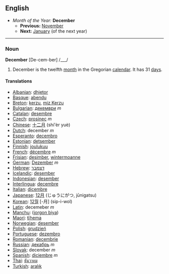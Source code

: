 == English ==
*''Month of the Year:'' '''December'''
**'''Previous:''' [[November]]
**'''Next:''' [[January]] (of the next year)
----

===Noun===
'''December'''
[De-cem-ber] /___/

#December is the twelfth [[month]] in the Gregorian [[calendar]]. It has 31 [[day]]s.

====Translations====
*[[Albanian]]: [[dhjetor]]
*[[Basque]]: [[abendu]]
*[[Breton]]: [[kerzu]], [[miz Kerzu]]
*[[Bulgarian]]: [[декември]] ''m''
*[[Catalan]]: [[desembre]]
*[[Czech]]: [[prosinec]] ''m''
*[[Chinese]]: [[十二月]] (shí'èr yuè)
*[[Dutch]]: december ''m''
*[[Esperanto]]: [[decembro]]
*[[Estonian]]: [[detsember]]
*[[Finnish]]: [[joulukuu]]
*[[French]]: [[décembre]] ''m''
*[[Frisian]]: [[desimber]], [[wintermoanne]]
*[[German]]: [[Dezember]] ''m''
*[[Hebrew]]: [[דצמבר]]
*[[Icelandic]]: [[desember]]
*[[Indonesian]]: [[desember]]
*[[Interlingua]]: [[decembre]]
*[[Italian]]: [[dicembre]]
*[[Japanese]]: [[12月]] (じゅうにがつ, jūnigatsu)
*[[Korean]]: [[12월]] [-月] (sip-i-wol)
*[[Latin]]: decemeber ''m''
*[[Manchu]]: ([[jorgon biya]])
*[[Maori]]: [[tïhema]]
*[[Norwegian]]: [[desember]]
*[[Polish]]: [[grudzień]]
*[[Portuguese]]: [[dezembro]]
*[[Romanian]]: [[decembrie]]
*[[Russian]]: [[декабрь]] ''m''
*[[Slovak]]: december ''m''
*[[Spanish]]: [[diciembre]] ''m''
*[[Thai]]: [[ธันวาคม]]
*[[Turkish]]: [[aralık]]